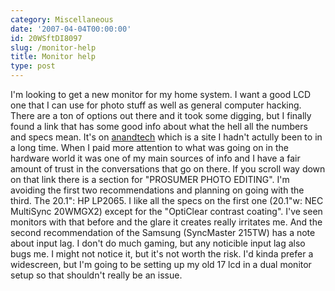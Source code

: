 ```yaml
---
category: Miscellaneous
date: '2007-04-04T00:00:00'
id: 20WSftDI8097
slug: /monitor-help
title: Monitor help
type: post
---
```


I'm looking to get a new monitor for my home system. I want a good
LCD one that I can use for photo stuff as well as general computer
hacking. There are a ton of options out there and it took some
digging, but I finally found a link that has some good info about
what the hell all the numbers and specs mean. It's on
[anandtech](http://forums.anandtech.com/messageview.aspx?catid=31&threadid=1745344&enterthread=y)
which is a site I hadn't actully been to in a long time. When I
paid more attention to what was going on in the hardware world it
was one of my main sources of info and I have a fair amount of
trust in the conversations that go on there. If you scroll way down
on that link there is a section for "PROSUMER PHOTO EDITING". I'm
avoiding the first two recommendations and planning on going with
the third. The 20.1": HP LP2065. I like all the specs on the first
one (20.1"w: NEC MultiSync 20WMGX2) except for the "OptiClear
contrast coating". I've seen monitors with that before and the
glare it creates really irritates me. And the second recommendation
of the Samsung (SyncMaster 215TW) has a note about input lag. I
don't do much gaming, but any noticible input lag also bugs me. I
might not notice it, but it's not worth the risk. I'd kinda prefer
a widescreen, but I'm going to be setting up my old 17 lcd in a
dual monitor setup so that shouldn't really be an issue.